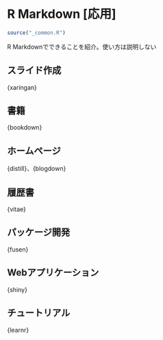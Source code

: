 # R Markdown [応用] {#rmarkdown2}

```r
source("_common.R")
```

R Markdownでできることを紹介。使い方は説明しない

## スライド作成 {#rmakrdown2-slide}

{xaringan}

## 書籍 {#rmakrdown2-book}

{bookdown}

## ホームページ {#rmakrdown2-homepage}

{distill}、{blogdown}

## 履歴書 {#rmakrdown2-cv}

{vitae}

## パッケージ開発 {#rmakrdown2-package}

{fusen}

## Webアプリケーション {#rmakrdown2-shiny}

{shiny}

## チュートリアル {#rmakrdown2-tutorial}

{learnr}